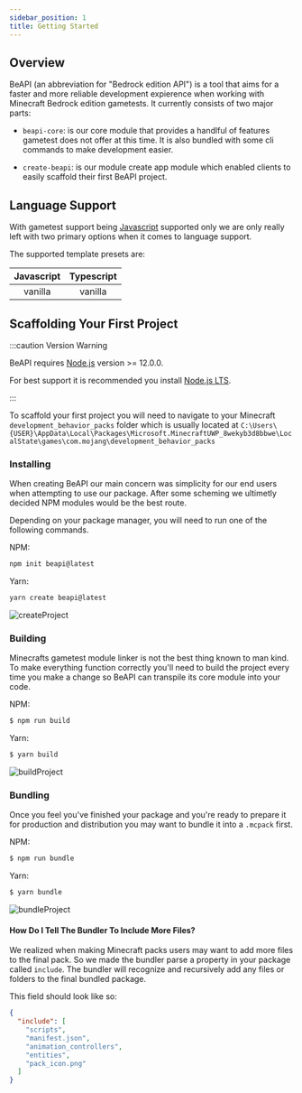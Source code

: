 ```yaml
---
sidebar_position: 1
title: Getting Started
---
```


## Overview

BeAPI (an abbreviation for "Bedrock edition API") is a tool that aims for a faster and more reliable development expierence when working with Minecraft Bedrock edition gametests. It currently consists of two major parts:

- `beapi-core`: is our core module that provides a handlful of features gametest does not offer at this time. It is also bundled with some cli commands to make development easier.

- `create-beapi`: is our module create app module which enabled clients to easily scaffold their first BeAPI project.


## Language Support

With gametest support being [Javascript](https://developer.mozilla.org/en-US/docs/Web/JavaScript) supported only we are only really left with two primary options when it comes to language support.

The supported template presets are:

| Javascript | Typescript |
| :--------: | :--------: |
| vanilla    | vanilla    |

## Scaffolding Your First Project

:::caution Version Warning

BeAPI requires [Node.js](https://nodejs.org/) version >= 12.0.0.

For best support it is recommended you install [Node.js LTS](https://nodejs.org/).

:::

To scaffold your first project you will need to navigate to your Minecraft `development_behavior_packs` folder which is usually located at `C:\Users\{USER}\AppData\Local\Packages\Microsoft.MinecraftUWP_8wekyb3d8bbwe\LocalState\games\com.mojang\development_behavior_packs`

### Installing

When creating BeAPI our main concern was simplicity for our end users when attempting to use our package. After some scheming we ultimetly decided NPM modules would be the best route.

Depending on your package manager, you will need to run one of the following commands.

NPM:
```bash
npm init beapi@latest
```
Yarn:
```bash
yarn create beapi@latest
```

![createProject](./public/createProject.gif)

### Building
Minecrafts gametest module linker is not the best thing known to man kind. To make everything function correctly you'll need to build the project every time you make a change so BeAPI can transpile its core module into your code.

NPM:
```bash
$ npm run build
```
Yarn:
```bash
$ yarn build
```

![buildProject](./public/buildProject.gif)

### Bundling
Once you feel you've finished your package and you're ready to prepare it for production and distribution you may want to bundle it into a `.mcpack` first.

NPM:
```bash
$ npm run bundle
```
Yarn:
```bash
$ yarn bundle
```

![bundleProject](./public/bundleProject.gif)

#### How Do I Tell The Bundler To Include More Files?
We realized when making Minecraft packs users may want to add more files to the final pack.
So we made the bundler parse a property in your package called `include`.
The bundler will recognize and recursively add any files or folders to the final bundled package.

This field should look like so:

```json
{
  "include": [
    "scripts",
    "manifest.json",
    "animation_controllers",
    "entities",
    "pack_icon.png"
  ]
}
```